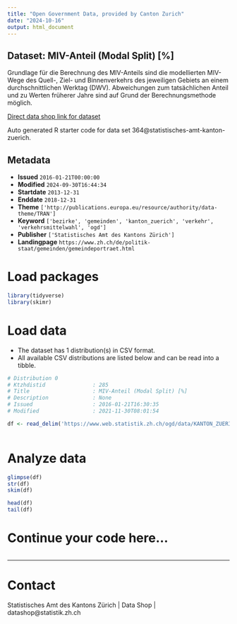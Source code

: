 ```yaml
---
title: "Open Government Data, provided by Canton Zurich"
date: "2024-10-16"
output: html_document
---
```


## Dataset: MIV-Anteil (Modal Split) [%]

Grundlage für die Berechnung des MIV-Anteils sind die modellierten MIV-Wege des Quell-, Ziel- und Binnenverkehrs des jeweiligen Gebiets an einem durchschnittlichen Werktag (DWV). Abweichungen zum tatsächlichen Anteil und zu Werten früherer Jahre sind auf Grund der Berechnungsmethode möglich.

[Direct data shop link for dataset](https://www.zh.ch/de/politik-staat/statistik-daten/datenkatalog.html#/datasets/364@statistisches-amt-kanton-zuerich)

Auto generated R starter code for data set 364@statistisches-amt-kanton-zuerich.

## Metadata

- **Issued** `2016-01-21T00:00:00`
- **Modified** `2024-09-30T16:44:34`
- **Startdate** `2013-12-31`
- **Enddate** `2018-12-31`
- **Theme** `['http://publications.europa.eu/resource/authority/data-theme/TRAN']`
- **Keyword** `['bezirke', 'gemeinden', 'kanton_zuerich', 'verkehr', 'verkehrsmittelwahl', 'ogd']`
- **Publisher** `['Statistisches Amt des Kantons Zürich']`
- **Landingpage** `https://www.zh.ch/de/politik-staat/gemeinden/gemeindeportraet.html`


# Load packages

```r

library(tidyverse)
library(skimr)

```

# Load data

-   The dataset has 1 distribution(s) in CSV format.
-   All available CSV distributions are listed below and can be read into a tibble.

```r

# Distribution 0
# Ktzhdistid               : 285
# Title                    : MIV-Anteil (Modal Split) [%]
# Description              : None
# Issued                   : 2016-01-21T16:30:35
# Modified                 : 2021-11-30T08:01:54

df <- read_delim('https://www.web.statistik.zh.ch/ogd/data/KANTON_ZUERICH_481.csv')



```

# Analyze data

```r

glimpse(df)
str(df)
skim(df)

head(df)
tail(df)

```

# Continue your code here...

```r

```

------------------------------------------------------------------------

# Contact

Statistisches Amt des Kantons Zürich | Data Shop | datashop@statistik.zh.ch
